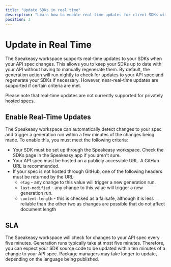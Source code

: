 ```yaml
---
title: "Update SDKs in real time"
description: "Learn how to enable real-time updates for client SDKs with the Speakeasy platform. Keep SDKs up-to-date with API spec without manually regenerating them."
position: 3
---
```



# Update in Real Time

The Speakeasy workspace supports real-time updates to your SDKs when your API spec changes.
This allows you to keep your SDKs up to date with your API without having to manually regenerate them.
By default, the generation action will run nightly to check for updates to your API spec and regenerate your SDKs if necessary.
However, near-real-time updates are supported if certain criteria are met.

<Callout title="Additional Info" variant="warning">
Please note that real-time updates are not currently supported for privately hosted specs.
</Callout>

## Enable Real-Time Updates
The Speakeasy workspace can automatically detect changes to your spec and trigger a generation run within a few minutes of the changes being made. To enable this, you must meet the following criteria:

- Your SDK must be set up through the Speakeasy workspace. Check the SDKs page in the Speakeasy app if you aren't sure.
- Your API spec must be hosted on a publicly accessible URL. A GitHub URL is recommended.
- If your spec is not hosted through GitHub, one of the following headers must be returned by the URL:
  - `etag` - any change to this value will trigger a new generation run.
  - `last-modified` - any change to this value will trigger a new generation run.
  - `content-length` - this is checked as a failsafe, although it is less reliable than the other two as changes are possible that do not affect document length

## SLA
The Speakeasy workspace will check for changes to your API spec every five minutes. Generation runs typically take at most five minutes. Therefore, you can expect your SDK source code to be updated within ten minutes of a change to your API spec. Package managers may take longer to update, depending on the language being published.
